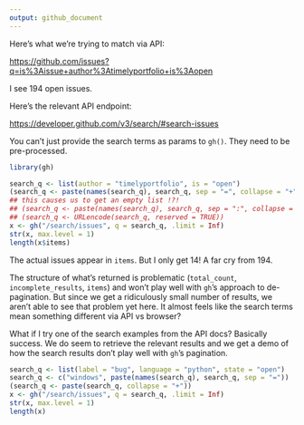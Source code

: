 ```yaml
---
output: github_document
---
```


Here's what we're trying to match via API:

<https://github.com/issues?q=is%3Aissue+author%3Atimelyportfolio+is%3Aopen>

I see 194 open issues.

Here's the relevant API endpoint:

<https://developer.github.com/v3/search/#search-issues>

You can't just provide the search terms as params to `gh()`. They need to be pre-processed.

```r
library(gh)

search_q <- list(author = "timelyportfolio", is = "open")
(search_q <- paste(names(search_q), search_q, sep = "=", collapse = "+"))
## this causes us to get an empty list !?!
## (search_q <- paste(names(search_q), search_q, sep = ":", collapse = "+"))
## (search_q <- URLencode(search_q, reserved = TRUE))
x <- gh("/search/issues", q = search_q, .limit = Inf)
str(x, max.level = 1)
length(x$items)
```

The actual issues appear in `items`. But I only get 14! A far cry from 194.

The structure of what's returned is problematic (`total_count`, `incomplete_results`, `items`) and won't play well with `gh`'s approach to de-pagination. But since we get a ridiculously small number of results, we aren't able to see that problem yet here. It almost feels like the search terms mean something different via API vs browser?

What if I try one of the search examples from the API docs? Basically success. We do seem to retrieve the relevant results and we get a demo of how the search results don't play well with `gh`'s pagination.

```r
search_q <- list(label = "bug", language = "python", state = "open")
search_q <- c("windows", paste(names(search_q), search_q, sep = "="))
(search_q <- paste(search_q, collapse = "+"))
x <- gh("/search/issues", q = search_q, .limit = Inf)
str(x, max.level = 1)
length(x)
```

